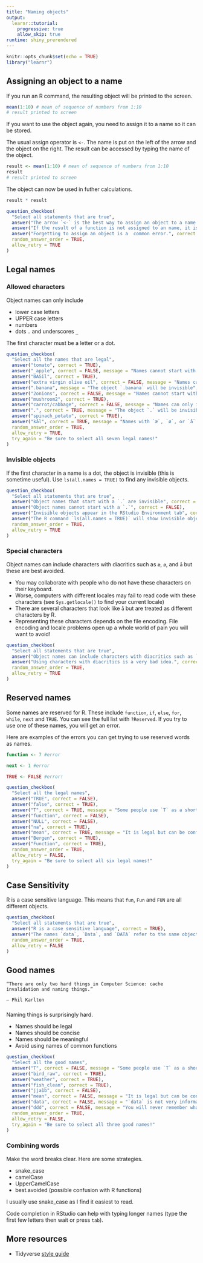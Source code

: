 ```yaml
---
title: "Naming objects"
output: 
  learnr::tutorial:
    progressive: true
    allow_skip: true
runtime: shiny_prerendered
---
```


```r
knitr::opts_chunk$set(echo = TRUE)
library("learnr")
```

## Assigning an object to a name

If you run an R command, the resulting object will be printed to the screen.

```r
mean(1:10) # mean of sequence of numbers from 1:10
# result printed to screen
```

If you want to use the object again, you need to assign it to a name so it can be stored.

The usual assign operator is `<-`. 
The name is put on the left of the arrow and the object on the right.
The result can be accessed by typing the name of the object.

```r
result <- mean(1:10) # mean of sequence of numbers from 1:10
result
# result printed to screen
```

The object can now be used in futher calculations.

```r
result * result
```


```r
question_checkbox(
  "Select all statements that are true",
  answer("The arrow `<-` is the best way to assign an object to a name.", correct = TRUE),
  answer("If the result of a function is not assigned to an name, it is printed to the screen and lost.", correct = TRUE),
  answer("Forgetting to assign an object is a  common error.", correct = TRUE),
  random_answer_order = TRUE,
  allow_retry = TRUE
)
```

## Legal names

### Allowed characters

Object names can only include

- lower case letters
- UPPER case letters
- numbers
- dots `.` and underscores `_`

The first character must be a letter or a dot.

```r
question_checkbox(
  "Select all the names that are legal",
  answer("tomato", correct = TRUE),
  answer("_apple", correct = FALSE, message = "Names cannot start with an underscore"),
  answer("BASil", correct = TRUE),
  answer("extra virgin olive oil", correct = FALSE, message = "Names cannot include spaces"),
  answer(".banana", message = "The object `.banana` will be invisible", correct = TRUE),
  answer("2onions", correct = FALSE, message = "Names cannot start with a number"),
  answer("mushroom2", correct = TRUE),
  answer("carrot/cabbage", correct = FALSE, message = "Names can only include letters, numbers, `.` and `_`"),
  answer(".", correct = TRUE, message = "The object `.` will be invisible"),
  answer("spinach_potato", correct = TRUE),
  answer("kål", correct = TRUE, message = "Names with `æ`, `ø`, or `å` are legal but can cause huge problems with locale. Avoid."),
  random_answer_order = TRUE,
  allow_retry = TRUE,
  try_again = "Be sure to select all seven legal names!"
)
```

### Invisible objects

If the first character in a name is a dot, the object is invisible (this is sometime useful). 
Use `ls(all.names = TRUE)` to find any invisible objects. 

```r
question_checkbox(
  "Select all statements that are true",
  answer("Object names that start with a `.` are invisible", correct = TRUE),
  answer("Object names cannot start with a `.`", correct = FALSE),
  answer("Invisible objects appear in the RStudio Environment tab", correct = FALSE),
  answer("The R command `ls(all.names = TRUE)` will show invisible objects", correct = TRUE),
  random_answer_order = TRUE,
  allow_retry = TRUE
)
```

### Special characters

Object names can include characters with diacritics such as `æ`, `ø`, and `å` but these are best avoided. 

 - You may collaborate with people who do not have these characters on their keyboard.
 - Worse, computers with different locales may fail to read code with these characters (see `Sys.getlocale()` to find your current locale)
 - There are several characters that look like `å` but are treated as different characters by R.
 - Representing these characters depends on the file encoding. 
File encoding and locale problems open up a whole world of pain you will want to avoid!

```r
question_checkbox(
  "Select all statements that are true",
  answer("Object names can include characters with diacritics such as `ø` and `å`.", correct = TRUE),
  answer("Using characters with diacritics is a very bad idea.", correct = TRUE),
  random_answer_order = TRUE,
  allow_retry = TRUE
)
```

## Reserved names

Some names are reserved for R.
These include `function`, `if`, `else`, `for`, `while`, `next` and `TRUE`. 
You can see the full list with `?Reserved`.
If you try to use one of these names, you will get an error.

Here are examples of the errors you can get trying to use reserved words as names.
```r
function <- 7 #error
```
```r
next <- 1 #error
```
```r
TRUE <- FALSE #error!
```


```r
question_checkbox(
  "Select all the legal names",
  answer("TRUE", correct = FALSE),
  answer("false", correct = TRUE),
  answer("T", correct = TRUE, message = "Some people use `T` as a shortcut for TRUE. Using `T` as an object name will ruin their code."),
  answer("function", correct = FALSE),
  answer("NULL", correct = FALSE),
  answer("na", correct = TRUE),
  answer("mean", correct = TRUE, message = "It is legal but can be confusing to give objects the same name existing R functions such as `mean`"),
  answer("Bergen", correct = TRUE),
  answer("Function", correct = TRUE),
  random_answer_order = TRUE,
  allow_retry = FALSE,
  try_again = "Be sure to select all six legal names!"
)
```

## Case Sensitivity

R is a case sensitive language. 
This means that `fun`, `Fun` and `FUN` are all different objects.

```r
question_checkbox(
  "Select all statements that are true",
  answer("R is a case sensitive language", correct = TRUE),
  answer("The names `data`, `Data`, and `DATA` refer to the same object.", correct = TRUE),
  random_answer_order = TRUE,
  allow_retry = FALSE
)
```

## Good names

    “There are only two hard things in Computer Science: cache invalidation and naming things.”

    — Phil Karlton
    
###

Naming things is surprisingly hard.

- Names should be legal
- Names should be concise
- Names should be meaningful
- Avoid using names of common functions

```r
question_checkbox(
  "Select all the good names",
  answer("T", correct = FALSE, message = "Some people use `T` as a shortcut for TRUE. Using `T` as an object name will ruin their code."),
  answer("bird_raw", correct = TRUE),
  answer("weather", correct = TRUE),
  answer("fish_clean", correct = TRUE),
  answer("jja1b", correct = FALSE),
  answer("mean", correct = FALSE, message = "It is legal but can be confusing to give objects the same name existing R functions such as `mean`"),
  answer("data", correct = FALSE, message = "`data` is not very informative, especially if you have multiple datasets to analyse"),
  answer("ddd", correct = FALSE, message = "You will never remember what `ddd` represents."),
  random_answer_order = TRUE,
  allow_retry = FALSE,
  try_again = "Be sure to select all three good names!"
)
```

### Combining words

Make the word breaks clear. Here are some strategies. 

- snake_case
- camelCase
- UpperCamelCase
- best.avoided (possible confusion with R functions)

I usually use snake_case as I find it easiest to read.

Code completion in RStudio can help with typing longer names (type the first few letters then wait or press `tab`).

## More resources

- Tidyverse [style guide](https://style.tidyverse.org/syntax.html#object-names)